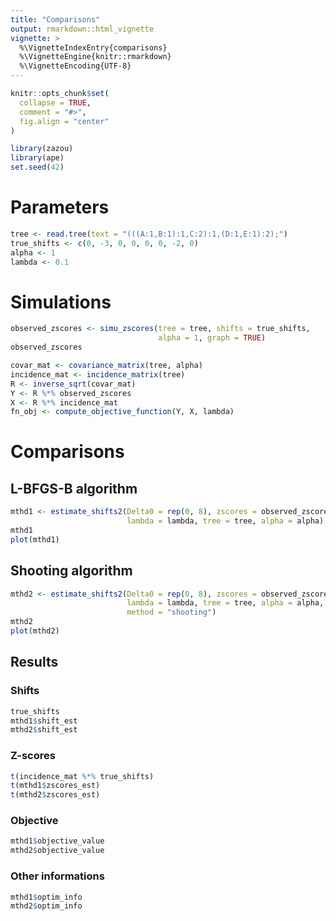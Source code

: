 ```yaml
---
title: "Comparisons"
output: rmarkdown::html_vignette
vignette: >
  %\VignetteIndexEntry{comparisons}
  %\VignetteEngine{knitr::rmarkdown}
  %\VignetteEncoding{UTF-8}
---
```


```r
knitr::opts_chunk$set(
  collapse = TRUE,
  comment = "#>", 
  fig.align = "center"
)
```

```r
library(zazou)
library(ape)
set.seed(42)
```

# Parameters

```r
tree <- read.tree(text = "(((A:1,B:1):1,C:2):1,(D:1,E:1):2);")
true_shifts <- c(0, -3, 0, 0, 0, 0, -2, 0)
alpha <- 1
lambda <- 0.1
```

# Simulations

```r
observed_zscores <- simu_zscores(tree = tree, shifts = true_shifts, 
                                 alpha = 1, graph = TRUE)
observed_zscores
```

```r
covar_mat <- covariance_matrix(tree, alpha)
incidence_mat <- incidence_matrix(tree)
R <- inverse_sqrt(covar_mat)
Y <- R %*% observed_zscores
X <- R %*% incidence_mat
fn_obj <- compute_objective_function(Y, X, lambda)
```

# Comparisons

## L-BFGS-B algorithm

```r
mthd1 <- estimate_shifts2(Delta0 = rep(0, 8), zscores = observed_zscores, 
                          lambda = lambda, tree = tree, alpha = alpha)
mthd1
plot(mthd1)
```

## Shooting algorithm

```r
mthd2 <- estimate_shifts2(Delta0 = rep(0, 8), zscores = observed_zscores, 
                          lambda = lambda, tree = tree, alpha = alpha, 
                          method = "shooting")
mthd2
plot(mthd2)
```

## Results

### Shifts

```r
true_shifts
mthd1$shift_est
mthd2$shift_est
```

### Z-scores

```r
t(incidence_mat %*% true_shifts)
t(mthd1$zscores_est)
t(mthd2$zscores_est)
```

### Objective 

```r
mthd1$objective_value
mthd2$objective_value
```

### Other informations

```r
mthd1$optim_info
mthd2$optim_info
```

